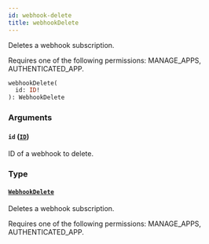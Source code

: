 ```yaml
---
id: webhook-delete
title: webhookDelete
---
```



Deletes a webhook subscription. 

Requires one of the following permissions: MANAGE_APPS, AUTHENTICATED_APP.

```graphql
webhookDelete(
  id: ID!
): WebhookDelete
```


### Arguments

#### `id` ([`ID`](../../../developer/api-reference/scalars/id))

ID of a webhook to delete.


### Type

#### [`WebhookDelete`](../../../developer/api-reference/objects/webhook-delete) 

Deletes a webhook subscription. 

Requires one of the following permissions: MANAGE_APPS, AUTHENTICATED_APP.





